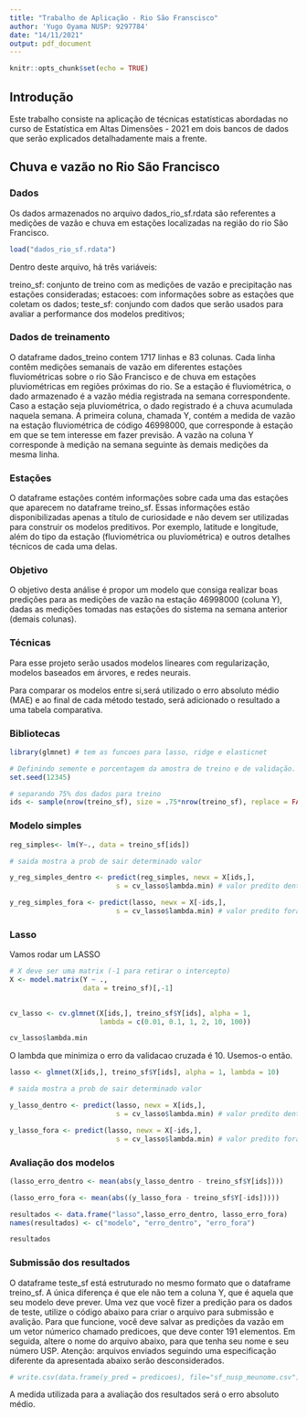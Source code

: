 ```yaml
---
title: "Trabalho de Aplicação - Rio São Franscisco"
author: 'Yugo Oyama NUSP: 9297784'
date: "14/11/2021"
output: pdf_document
---
```


```r
knitr::opts_chunk$set(echo = TRUE)
```

## Introdução

Este trabalho consiste na aplicação de técnicas estatísticas abordadas no curso de Estatística em Altas Dimensões - 2021 em dois bancos de dados que serão explicados detalhadamente mais a frente.

## Chuva e vazão no Rio São Francisco

### Dados

Os dados armazenados no arquivo dados_rio_sf.rdata são referentes a medições de vazão e chuva em estações localizadas na região do rio São Francisco.

```r
load("dados_rio_sf.rdata")
```

Dentro deste arquivo, há três variáveis:

treino_sf: conjunto de treino com as medições de vazão e precipitação nas estações consideradas;
estacoes: com informações sobre as estações que coletam os dados;
teste_sf: conjundo com dados que serão usados para avaliar a performance dos modelos preditivos;


### Dados de treinamento

O dataframe dados_treino contem 1717 linhas e 83 colunas. Cada linha contêm medições semanais de vazão em diferentes estações fluviométricas sobre o rio São Francisco e de chuva em estações pluviométricas em regiões próximas do rio. Se a estação é fluviométrica, o dado armazenado é a vazão média registrada na semana correspondente. Caso a estação seja pluviométrica, o dado registrado é a chuva acumulada naquela semana. A primeira coluna, chamada Y, contém a medida de vazão na estação fluviométrica de código 46998000, que corresponde à estação em que se tem interesse em fazer previsão. A vazão na coluna Y corresponde à medição na semana seguinte às demais medições da mesma linha. 

### Estações

O dataframe estações contém informações sobre cada uma das estações que aparecem no dataframe treino_sf. Essas informações estão disponibilizadas apenas a título de curiosidade e não devem ser utilizadas para construir os modelos preditivos. Por exemplo, latitude e longitude, além do tipo da estação (fluviométrica ou pluviométrica) e outros detalhes técnicos de cada uma delas.

### Objetivo

O objetivo desta análise é propor um modelo que consiga realizar boas predições para as medições de vazão na estação 46998000 (coluna Y), dadas as medições tomadas nas estações do sistema na semana anterior (demais colunas). 

### Técnicas

Para esse projeto serão usados modelos lineares com regularização, modelos baseados em árvores, e redes neurais.  



Para comparar os modelos entre si,será utilizado o erro absoluto médio (MAE) e ao final de cada método testado, será adicionado o resultado a uma tabela comparativa.


### Bibliotecas 
```r
library(glmnet) # tem as funcoes para lasso, ridge e elasticnet
```

```r
# Definindo semente e porcentagem da amostra de treino e de validação.
set.seed(12345)

# separando 75% dos dados para treino
ids <- sample(nrow(treino_sf), size = .75*nrow(treino_sf), replace = FALSE) 

```


### Modelo simples
```r
reg_simples<- lm(Y~., data = treino_sf[ids])

```

```r
# saida mostra a prob de sair determinado valor

y_reg_simples_dentro <- predict(reg_simples, newx = X[ids,],
                          s = cv_lasso$lambda.min) # valor predito dentro da amostra

y_reg_simples_fora <- predict(lasso, newx = X[-ids,],
                          s = cv_lasso$lambda.min) # valor predito fora da amostra
```


### Lasso
Vamos rodar um LASSO

```r
# X deve ser uma matrix (-1 para retirar o intercepto)
X <- model.matrix(Y ~ .,
                  data = treino_sf)[,-1]
  

cv_lasso <- cv.glmnet(X[ids,], treino_sf$Y[ids], alpha = 1,
                      lambda = c(0.01, 0.1, 1, 2, 10, 100))

cv_lasso$lambda.min
```

O lambda que minimiza o erro da validacao cruzada é 10. Usemos-o então.
```r
lasso <- glmnet(X[ids,], treino_sf$Y[ids], alpha = 1, lambda = 10)
```

```r
# saida mostra a prob de sair determinado valor

y_lasso_dentro <- predict(lasso, newx = X[ids,],
                          s = cv_lasso$lambda.min) # valor predito dentro da amostra

y_lasso_fora <- predict(lasso, newx = X[-ids,],
                          s = cv_lasso$lambda.min) # valor predito fora da amostra
```

### Avaliação dos modelos


```r
(lasso_erro_dentro <- mean(abs(y_lasso_dentro - treino_sf$Y[ids])))

(lasso_erro_fora <- mean(abs((y_lasso_fora - treino_sf$Y[-ids]))))
```


```r
resultados <- data.frame("lasso",lasso_erro_dentro, lasso_erro_fora)
names(resultados) <- c("modelo", "erro_dentro", "erro_fora")

resultados
```



### Submissão dos resultados

O dataframe teste_sf está estruturado no mesmo formato que o dataframe treino_sf. A única diferença é que ele não tem a coluna Y, que é aquela que seu modelo deve prever. Uma vez que você fizer a predição para os dados de teste, utilize o código abaixo para criar o arquivo para submissão e avalição. Para que funcione, você deve salvar as predições da vazão em um vetor númerico chamado predicoes, que deve conter 191 elementos. Em seguida, altere o nome do arquivo abaixo, para que tenha seu nome e seu número USP. Atenção: arquivos enviados seguindo uma especificação diferente da apresentada abaixo serão desconsiderados.

```r
# write.csv(data.frame(y_pred = predicoes), file="sf_nusp_meunome.csv")

```

A medida utilizada para a avaliação dos resultados será o erro absoluto médio.

